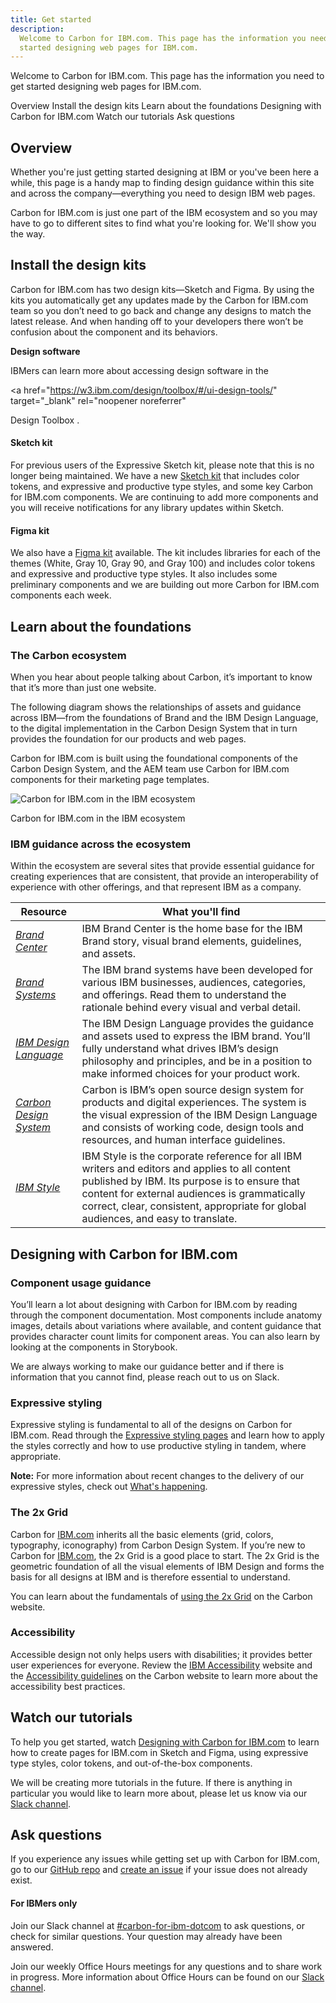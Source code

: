 ```yaml
---
title: Get started
description:
  Welcome to Carbon for IBM.com. This page has the information you need to get
  started designing web pages for IBM.com.
---
```


<PageDescription>

Welcome to Carbon for IBM.com. This page has the information you need to get
started designing web pages for IBM.com.

</PageDescription>

<AnchorLinks>

<AnchorLink>Overview</AnchorLink>
<AnchorLink>Install the design kits</AnchorLink>
<AnchorLink>Learn about the foundations</AnchorLink>
<AnchorLink>Designing with Carbon for IBM.com</AnchorLink>
<AnchorLink>Watch our tutorials</AnchorLink>
<AnchorLink>Ask questions</AnchorLink>

</AnchorLinks>

## Overview

Whether you're just getting started designing at IBM or you've been here a while, this page is a handy map to finding design guidance within this site and across the company—everything you need to design IBM web pages.

Carbon for IBM.com is just one part of the IBM ecosystem and so you may have to go to different sites to find what you're looking for. We'll show you the way.

## Install the design kits

<Row>
<Column  colLg={8} colMd={8} colSm={4}>

Carbon for IBM.com has two design kits—Sketch and Figma. By using the kits you
automatically get any updates made by the Carbon for IBM.com team so you don’t
need to go back and change any designs to match the latest release. And when
handing off to your developers there won’t be confusion about the component and
its behaviors.

</Column>

<Column colMd={2} colLg={3} offsetMd={1} offsetLg={1}>
  <Aside>

**Design software**

IBMers can learn more about accessing design software in the

<a
  href="https://w3.ibm.com/design/toolbox/#/ui-design-tools/"
  target="_blank"
  rel="noopener noreferrer"
>
  Design Toolbox
</a>
.

  </Aside>
</Column>

</Row>

#### Sketch kit

For previous users of the Expressive Sketch kit, please note that this is no
longer being maintained. We have a new [Sketch kit](designing/sketch-kit/) that includes color tokens,
and expressive and productive type styles, and some key Carbon for IBM.com
components. We are continuing to add more components and you will receive
notifications for any library updates within Sketch.

#### Figma kit

We also have a [Figma kit](designing/figma-kit) available. The kit includes libraries for each of the themes (White, Gray 10, Gray 90, and Gray 100) and includes color tokens and expressive and productive type styles. It also includes some preliminary components and we are building out more Carbon for IBM.com components each week.

## Learn about the foundations

### The Carbon ecosystem

When you hear about people talking about Carbon, it’s important to know that it’s more than just one website.

The following diagram shows the relationships of assets and guidance across IBM—from the foundations of Brand and the IBM Design Language, to the digital implementation in the Carbon Design System that in turn provides the foundation for our products and web pages.

Carbon for IBM.com is built using the foundational components of the Carbon Design System, and the AEM team use Carbon for IBM.com components for their marketing page templates.

<Row>

<Column colMd={12} colLg={12}>

![Carbon for IBM.com in the IBM ecosystem](../../images/about/ecosystem-diagram.png)

</Column>

</Row>

<Caption>Carbon for IBM.com in the IBM ecosystem</Caption>

### IBM guidance across the ecosystem

Within the ecosystem are several sites that provide essential guidance for creating experiences that are consistent, that provide an interoperability of experience with other offerings, and that represent IBM as a company.

| Resource                                                            | What you'll find                                                                                                                                                                                                                                                                     |
| ------------------------------------------------------------------- | ------------------------------------------------------------------------------------------------------------------------------------------------------------------------------------------------------------------------------------------------------------------------------------ |
| [_Brand Center_](https://www.ibm.com/brand/)                        | IBM Brand Center is the home base for the IBM Brand story, visual brand elements, guidelines, and assets.                                                                                                                                                                            |
| [_Brand Systems_](https://www.ibm.com/brand/experience-guides)      | The IBM brand systems have been developed for various IBM businesses, audiences, categories, and offerings. Read them to understand the rationale behind every visual and verbal detail.                                                                                             |
| [_IBM Design Language_](https://www.ibm.com/design/language/)       | The IBM Design Language provides the guidance and assets used to express the IBM brand. You’ll fully understand what drives IBM’s design philosophy and principles, and be in a position to make informed choices for your product work.                                             |
| [_Carbon Design System_](http://carbondesignsystem.com/)            | Carbon is IBM’s open source design system for products and digital experiences. The system is the visual expression of the IBM Design Language and consists of working code, design tools and resources, and human interface guidelines.                                             |
| [_IBM Style_](https://ibmdocs-test.mybluemix.net/docs/en/ibm-style) | IBM Style is the corporate reference for all IBM writers and editors and applies to all content published by IBM. Its purpose is to ensure that content for external audiences is grammatically correct, clear, consistent, appropriate for global audiences, and easy to translate. |

## Designing with Carbon for IBM.com

### Component usage guidance

You’ll learn a lot about designing with Carbon for IBM.com by reading through the component documentation. Most components include anatomy images, details about variations where available, and content guidance that provides character count limits for component areas. You can also learn by looking at the components in Storybook.

We are always working to make our guidance better and if there is information that you cannot find, please reach out to us on Slack.

### Expressive styling

Expressive styling is fundamental to all of the designs on Carbon for IBM.com.
Read through the
[Expressive styling pages](../guidelines/expressive-styling/overview) and learn
how to apply the styles correctly and how to use productive styling in tandem,
where appropriate.

<InlineNotification>

**Note:** For more information about recent changes to the delivery of our
expressive styles, check out
[What's happening](https://www.ibm.com/standards/carbon/whats-happening/expressive-update/).

</InlineNotification>

### The 2x Grid

Carbon for [IBM.com](http://IBM.com) inherits all the basic elements (grid, colors, typography, iconography) from Carbon Design System. If you’re new to Carbon for [IBM.com](http://ibm.com/), the 2x Grid is a good place to start. The 2x Grid is the geometric foundation of all the visual elements of IBM Design and forms the basis for all designs at IBM and is therefore essential to understand.

You can learn about the fundamentals of [using the 2x Grid](<[https://carbondesignsystem.com/guidelines/2x-grid/overview/](https://carbondesignsystem.com/guidelines/2x-grid/overview/)>) on the Carbon website.

### Accessibility

Accessible design not only helps users with disabilities; it provides better
user experiences for everyone. Review the <a href="https://www.ibm.com/able/" target="_blank">IBM Accessibility</a> website and the <a href="https://www.carbondesignsystem.com/guidelines/accessibility/overview" target="_blank">Accessibility guidelines</a> on the Carbon website to learn more about the accessibility best practices.

## Watch our tutorials

To help you get started, watch [Designing with Carbon for IBM.com](https://ec.yourlearning.ibm.com/w3/playback/10234118) to learn how to create pages for IBM.com in Sketch and Figma, using expressive type styles, color tokens, and out-of-the-box components.

We will be creating more tutorials in the future. If there is anything in particular you would like to learn more about, please let us know via our [Slack channel](https://ibm-studios.slack.com/archives/C2PLX8GQ6).

## Ask questions

If you experience any issues while getting set up with Carbon for IBM.com, go to
our
[GitHub repo](https://github.com/carbon-design-system/carbon-for-ibm-dotcom-design-kit)
and
[create an issue](https://github.com/carbon-design-system/carbon-for-ibm-dotcom-design-kit/issues/new?assignees=oliviaflory&template=bug-report.md&title=%5BDesign+kit%5D%3A+Brief+description)
if your issue does not already exist.

#### For IBMers only

Join our Slack channel at [#carbon-for-ibm-dotcom](https://ibm-studios.slack.com/archives/C2PLX8GQ6) to ask questions, or check for similar questions. Your question may already have been answered.

Join our weekly Office Hours meetings for any questions and to share work in progress. More information about Office Hours can be found on our [Slack channel](https://ibm-studios.slack.com/archives/C2PLX8GQ6).
